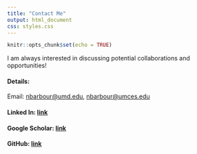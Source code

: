 ---
title: "Contact Me"
output: html_document
css: styles.css
---

```{r setup, include=FALSE}
knitr::opts_chunk$set(echo = TRUE)
```


I am always interested in discussing potential collaborations and opportunities! 

#### **Details:** 
Email: <nbarbour@umd.edu>, 
<nbarbour@umces.edu>

#### **Linked In**: [link](https://www.linkedin.com/in/nicole-barbour-970589168/)
#### **Google Scholar**: [link](https://scholar.google.com/citations?user=RPzbOOgAAAAJ&hl=en)
#### **GitHub**: [link](https://github.com/barb3800)


